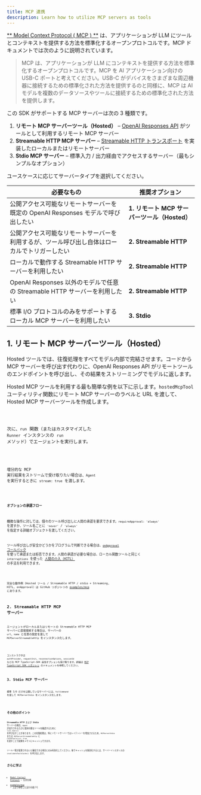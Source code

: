 ```yaml
---
title: MCP 連携
description: Learn how to utilize MCP servers as tools
---
```



[** Model Context Protocol ( MCP ) **](https://modelcontextprotocol.io) は、アプリケーションが LLM にツールとコンテキストを提供する方法を標準化するオープンプロトコルです。MCP ドキュメントでは次のように説明されています。

> MCP は、アプリケーションが LLM にコンテキストを提供する方法を標準化するオープンプロトコルです。MCP を AI アプリケーション向けの USB-C ポートと考えてください。USB-C がデバイスをさまざまな周辺機器に接続するための標準化された方法を提供するのと同様に、MCP は AI モデルを複数のデータソースやツールに接続するための標準化された方法を提供します。

この SDK がサポートする MCP サーバーは次の 3 種類です。

1. **リモート MCP サーバーツール（Hosted）** – [OpenAI Responses API](https://platform.openai.com/docs/guides/tools-remote-mcp) がツールとして利用するリモート MCP サーバー
2. **Streamable HTTP MCP サーバー** – [Streamable HTTP トランスポート](https://modelcontextprotocol.io/docs/concepts/transports#streamable-http) を実装したローカルまたはリモートサーバー
3. **Stdio MCP サーバー** – 標準入力 / 出力経由でアクセスするサーバー（最もシンプルなオプション）

ユースケースに応じてサーバータイプを選択してください。

| 必要なもの                                                                                   | 推奨オプション                               |
| -------------------------------------------------------------------------------------------- | -------------------------------------------- |
| 公開アクセス可能なリモートサーバーを既定の OpenAI Responses モデルで呼び出したい             | **1. リモート MCP サーバーツール（Hosted）** |
| 公開アクセス可能なリモートサーバーを利用するが、ツール呼び出し自体はローカルでトリガーしたい | **2. Streamable HTTP**                       |
| ローカルで動作する Streamable HTTP サーバーを利用したい                                      | **2. Streamable HTTP**                       |
| OpenAI Responses 以外のモデルで任意の Streamable HTTP サーバーを利用したい                   | **2. Streamable HTTP**                       |
| 標準 I/O プロトコルのみをサポートするローカル MCP サーバーを利用したい                       | **3. Stdio**                                 |

## 1. リモート MCP サーバーツール（Hosted）

Hosted ツールでは、往復処理をすべてモデル内部で完結させます。コードから MCP サーバーを呼び出す代わりに、OpenAI Responses API がリモートツールのエンドポイントを呼び出し、その結果をストリーミングでモデルに返します。

Hosted MCP ツールを利用する最も簡単な例を以下に示します。`hostedMcpTool` ユーティリティ関数にリモート MCP サーバーのラベルと URL を渡して、Hosted MCP サーバーツールを作成します。

<Code lang="typescript" code={hostedAgentExample} title="hostedAgent.ts" />

次に、`run` 関数（またはカスタマイズした `Runner` インスタンスの `run` メソッド）でエージェントを実行します。

<Code
  lang="typescript"
  code={hostedExample}
  title="Run with hosted MCP tools"
/>

増分的な MCP 実行結果をストリームで受け取りたい場合は、`Agent` を実行するときに `stream: true` を渡します。

<Code
  lang="typescript"
  code={hostedStreamExample}
  title="Run with hosted MCP tools (streaming)"
/>

#### オプションの承認フロー

機微な操作に対しては、個々のツール呼び出しに人間の承認を要求できます。`requireApproval: 'always'` を渡すか、ツール名ごとに `'never'` / `'always'` を指定する詳細オブジェクトを渡してください。

ツール呼び出しが安全かどうかをプログラムで判断できる場合は、[`onApproval` コールバック](https://github.com/openai/openai-agents-js/blob/main/examples/mcp/hosted-mcp-on-approval.ts) を使って承認または拒否できます。人間の承認が必要な場合は、ローカル関数ツールと同じく `interruptions` を使った [人間の介入（HITL）](/openai-agents-js/ja/guides/human-in-the-loop/) の手法を利用できます。

<Code
  lang="typescript"
  code={hostedHITLExample}
  title="Human in the loop with hosted MCP tools"
/>

完全な動作例（Hosted ツール / Streamable HTTP / stdio + Streaming, HITL, onApproval）は GitHub リポジトリの [examples/mcp](https://github.com/openai/openai-agents-js/tree/main/examples/mcp) にあります。

## 2. Streamable HTTP MCP サーバー

エージェントがローカルまたはリモートの Streamable HTTP MCP サーバーに直接接続する場合は、サーバーの `url`、`name` と任意の設定を渡して `MCPServerStreamableHttp` をインスタンス化します。

<Code
  lang="typescript"
  code={streamableHttpExample}
  title="Run with Streamable HTTP MCP servers"
/>

コンストラクタは `authProvider`、`requestInit`、`reconnectionOptions`、`sessionId` などの MCP TypeScript-SDK 追加オプションも受け取ります。詳細は [MCP TypeScript SDK リポジトリ](https://github.com/modelcontextprotocol/typescript-sdk) のドキュメントを参照してください。

## 3. Stdio MCP サーバー

標準 I/O だけを公開しているサーバーには、`fullCommand` を渡して `MCPServerStdio` をインスタンス化します。

<Code
  lang="typescript"
  code={stdioExample}
  title="Run with Stdio MCP servers"
/>

## その他のポイント

**Streamable HTTP** および **Stdio** サーバーの場合、`Agent` が実行されるたびに使用可能なツールを確認するために `list_tools()` を呼び出すことがあります。この往復処理は、特にリモートサーバーではレイテンシーを増加させるため、`MCPServerStdio` または `MCPServerStreamableHttp` に `cacheToolsList: true` を渡すことで結果をメモリにキャッシュできます。

ツール一覧が変更されないと確信できる場合にのみ有効化してください。後でキャッシュを無効化するには、サーバーインスタンスの `invalidateToolsCache()` を呼び出します。

## さらに学ぶ

- [Model Context Protocol](https://modelcontextprotocol.io/) – 公式仕様
- [examples/mcp](https://github.com/openai/openai-agents-js/tree/main/examples/mcp) – 上記で参照した実行可能デモ
